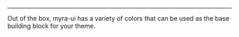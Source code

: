 
<Meta title="Foundations/Colors" />

---

Out of the box, myra-ui has a variety of colors that can be used as the base building block for your theme.

<ColorSwatches initialColorMode="dark" />